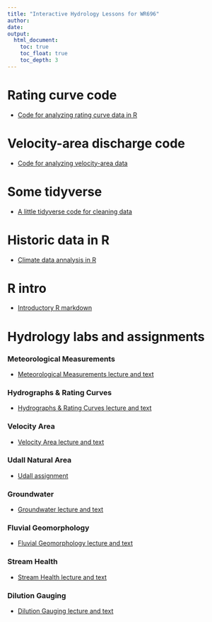 ```yaml
---
title: "Interactive Hydrology Lessons for WR696"
author: 
date: 
output:
  html_document:
    toc: true
    toc_float: true
    toc_depth: 3
---
```

# Rating curve code
 - [Code for analyzing rating curve data in R](7_rating_curve/Poudre_rating_curve.html)

# Velocity-area discharge code
 - [Code for analyzing velocity-area data](2_velocity_area_module/velocity_area_discharge.html)

# Some tidyverse
 - [A little tidyverse code for cleaning data](7_rating_curve/tidyverse.html)

# Historic data in R

 - [Climate data annalysis in R](historic_data/historic_data.html)

# R intro

 - [Introductory R markdown](R_intro/R_intro_696.html)

# Hydrology labs and assignments

### Meteorological Measurements 

  - [Meteorological Measurements lecture and text](5_met_lab/5_met_lab.html)
  
### Hydrographs & Rating Curves 

  - [Hydrographs & Rating Curves lecture and text](7_rating_curve/7_rating_curve.html)


### Velocity Area 
  
  - [Velocity Area lecture and text](2_velocity_area_module/2_velocity_area_module.html)

  
### Udall Natural Area
  - [Udall assignment](Udall_Natural_Area/Udall.html)
  
### Groundwater
  
  - [Groundwater lecture and text](Groundwater/Groundwater.html)
  
### Fluvial Geomorphology 

  - [Fluvial Geomorphology lecture and text](6_geomorph/6_geomorph.html)
  

  
###  Stream Health 

  - [Stream Health lecture and text](4_stream_health/4_stream_health.html)


### Dilution Gauging 

  - [Dilution Gauging lecture and text](3_dilution_gauging/3_dilution_gauging.html)

  

  




